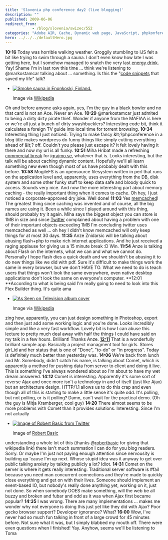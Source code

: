 ```yaml
---
title: 'Slovenia php conference day2 (live blogging)'
description: ""
published: 2009-06-06
redirect_from: 
            - /blog/slovenia/swizec/552
categories: "Adobe AIR, Cache, Dynamic web page, JavaScript, phpkonferenca, Programming, Uncategorized"
hero: ../../../defaultHero.jpg
---
```

**10:16** Today was horrible walking weather. Groggily stumbling to IJS felt a bit like trying to swim through a sauna. I don&#x27;t even know how late I was getting here, but I somehow managed to snatch the very last [energy drink](http://en.wikipedia.org/wiki/Energy_drink "Energy drink"). Yay! Shame I&#x27;m in last row this time ... think we&#x27;re listening to @markostamcar talking about ... something. Is this the &quot;[code snippets](http://en.wikipedia.org/wiki/Snippet_%28programming%29 "Snippet (programming)") that saved my life&quot; talk?

- [![Smoke sauna in Enonkoski, Finland.](http://upload.wikimedia.org/wikipedia/commons/thumb/b/b8/Smoke_sauna.JPG/300px-Smoke_sauna.JPG "Smoke sauna in Enonkoski, Finland.")](http://commons.wikipedia.org/wiki/Image:Smoke_sauna.JPG)

  Image via [Wikipedia](http://commons.wikipedia.org/wiki/Image:Smoke_sauna.JPG)

Oh and before anyone asks again, yes, I&#x27;m the guy in a black bowler and no that card is not an Ace. Never an Ace. **10:29** @markostamcar just admited to being a dirty dirty pirate thief. Wonder if anyone from the MAFIAA is here or we&#x27;re all just a bunch of dirty swashbucklers? Interesting code bit, think it calculates a foreign TV guide into local time for torrent browsing. **10:34** Interesting thing I just noticed. Trying to make fancy &amp;lt;?phpconference in a blog title makes wordpress do funny things like simply cutting everything ahead of &amp;lt;? off. Couldn&#x27;t you please just escape it? It felt lovely having it there and now my url is all funky. **10:51** Miha Hribat made a refreshing [commercial break](http://en.wikipedia.org/wiki/Commercial_break "Commercial break") for [igrajmo.se](http://www.igrajmo.se "Igrajmo.se"), whatever that is. Looks interesting, but the talk will be about caching dynamic content. Hopefully we&#x27;ll all learn something new even though most of us have probably dealt with this before. **10:58** MogileFS is an opensource filesystem written in perl that runs on the application level and, apparently, uses everything from the DB, disk system and some other funky stuff to keep data safe and bloody quick to access. Sounds very nice. And now the more interesting part about memory caching - the really important thing when it comes to cache. Oh hey, I just noticed a corporate-approved dry joke. Well done! **11:03** Yes [memcached](http://www.danga.com/memcached/ "Memcached")! The greatest thing since caching was invented and of course, all the big names are using it. Been a while since I played around with this thing, should probably try it again. Miha says the biggest object you can store is 1MB in size and since [Twitter](http://twitter.com "Twitter") complained about having a problem with one of their important objects exceeding 1MB I&#x27;m concluding twitter uses memcached as well ... oh hey I didn&#x27;t know memcached will only keep things for at most 30 days. **11:35** Anze Znidarsic will be talking about abusing flash+php to make rich internet applications. And he just received a raging applause for giving us a 15 minute break :D Win. **11:54** Anze is talking about Flash on the internets, what we can and what we cannot do. Personally I hope flash dies a quick death and we shouldn&#x27;t be abusing it to do new things like we did with pdf. Sure it&#x27;s difficult to make things work the same in every browser, but we don&#x27;t HAVE TO. What we need to do is teach users that things won&#x27;t look the same everywhere, even native desktop applications don&#x27;t look the same on everyone&#x27;s computer. **12:01 **According to what is being said I&#x27;m really going to need to look into this Flex Builder thing. It&#x27;s quite ama

- [![As Seen on Television album cover](http://upload.wikimedia.org/wikipedia/en/0/05/AsSeenOnTelevision.jpg "As Seen on Television album cover")](http://en.wikipedia.org/wiki/Image:AsSeenOnTelevision.jpg)

  Image via [Wikipedia](http://en.wikipedia.org/wiki/Image:AsSeenOnTelevision.jpg)

zing how, apparently, you can just design something in Photoshop, export and then just add some working logic and you&#x27;re done. Looks incredibly simple and like a very fast workflow. Lovely bit is how I can abuse this lecture to pretty much deal away with half the things I could have said on my talk in a few hours. Brilliant! Thanks Anze. [**12:11**](http://commons.wikipedia.org/wiki/Image:CeBIT_2006_Philips_3D_Display_42_3D6W01_WOW_Richardson_Electronics_KUKFilm_1298_by_HDTVTotalDOTcom.jpg) That is a wonderfully brilliant sample app. Basically a project managment tool for girls. Stores girl_id and her status that is one of &quot;Done&quot;, &quot;to-do&quot; or &quot;in progress&quot;. Today is definitely much better than yesterday was. **14:06** We&#x27;re back from lunch and Mr. Somebody, didn&#x27;t catch his name, is talking about Comet, which is apparently a method for pushing data from server to client and doing it live. This is something I&#x27;ve always wondered about so I&#x27;m about to have my wet dream answered. **14:12** Comet is interesting. Apparently it&#x27;s some sort of reverse Ajax and once more isn&#x27;t a technology in and of itself (just like Ajax) but an architecture design. HTTP/1.1 allows us to do this crap and even though all of this is starting to make a little sense it&#x27;s quite odd. It&#x27;s polling, but not polling, or is it polling? Damn, can&#x27;t wait for the practical demo. (Oh the guy is Mitja Kramberger, cool guy) **14:20** There almost seems to be more problems with Comet than it provides solutions. Interesting. Since I&#x27;m not actually

- [![Image of Robert Basic from Twitter](http://s3.amazonaws.com/twitter_production/profile_images/184481624/mewhoelse100_normal.jpg "Image of Robert Basic from Twitter")](http://twitter.com/robertbasic)

  Image of [Robert Basic](http://twitter.com/robertbasic)

understanding a whole lot of this (thanks @[robertbasic](http://robertbasic.com "Robert Basic") for giving that wikipedia link) there isn&#x27;t much summation I can do for you blog readers. Sorry. Or maybe I&#x27;m just not paying enough attention since nervousity is building up &#x27;cause I&#x27;m up next. Whose stupid idea was it anyway to get over public talking anxiety by talking publicly a lot? Idiot. **14:31** Comet on the server is where it gets really interesting. Traditional server software is #fail because you need man concurrent connections and they&#x27;re made to quickly close everything and get on with their lives. Someone should implement an event-based IO, but nobody&#x27;s really done anything yet, working on it, just not done. So when somebody DOES make something, will the web be all buzzy and broken and fubar and odd as it was when Ajax first became popular? **14:35** I was wrong. There are many implementations ... makes me wonder why not everyone is doing this just yet like they did with Ajax? Poor gecko browser support? Developer ignorance? What? **16:00** Wow, I&#x27;ve never had so much fun talking in front of a large crowd for 45 minutes before. Not sure what it was, but I simply blabbed my mouth off. There were even questions when I finished! Yay. Anyhow, seems we&#x27;ll be listening to Toma